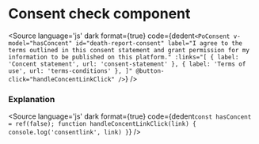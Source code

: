 # Consent check component




<Meta title="Form/Consent" component={PoConsent} />

<Description of={PoConsent} />

<Canvas withToolbar>
    <Story id="form-consent--consent" />
</Canvas>

<Source
  language='js'
  dark
  format={true}
  code={dedent`
    <PoConsent
        v-model="hasConcent"
        id="death-report-consent"
        label="I agree to the terms outlined in this consent statement and grant permission for my information to be published on this platform."
        :links="[
            { label: 'Concent statement', url: 'consent-statement' },
            { label: 'Terms of use', url: 'terms-conditions' },
        ]"
        @button-click="handleConcentLinkClick"
    />
  `}
/>

### Explanation

<ArgsTable of={PoConsent} />

<Source
  language='js'
  dark
  format={true}
  code={dedent`
    const hasConcent = ref(false);
    function handleConcentLinkClick(link) {
        console.log('consentlink', link)
    }
  `}
/>
